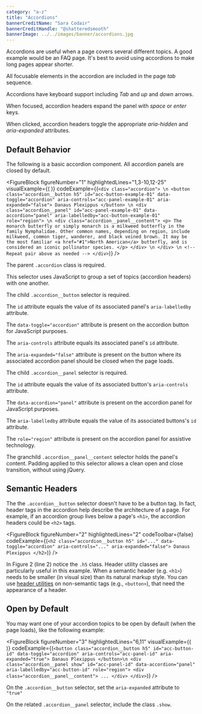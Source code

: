 ```yaml
---
category: "a-z"
title: "Accordions"
bannerCreditName: "Sara Codair"
bannerCreditHandle: "@shatteredsmooth" 
bannerImage: ../../images/banner/accordions.jpg
---
```



<TextBlock>

Accordions are useful when a page covers several different topics. A good example would be an FAQ page. It's best to avoid using accordions to make long pages appear shorter.

</TextBlock>

<AccessibilitySpotlight>

All focusable elements in the accordion are included in the page *tab* sequence.

Accordions have keyboard support including *Tab* and *up* and *down* arrows.

When focused, accordion headers expand the panel with *space* or *enter* keys.

When clicked, accordion headers toggle the appropriate *aria-hidden* and *aria-expanded* attributes.

</AccessibilitySpotlight>

<Divider id="defaultBehavior" />

<TextBlock>

## Default Behavior

The following is a basic accordion component. All accordion panels are closed by default.

</TextBlock>

<FigureBlock
    figureNumber="1"
    highlightedLines="1,3-10,12-25"
    visualExample={(
        <AccordionExample />
    )}
    codeExample={(`
        <div class="accordion"> \n
            <button
                class="accordion__button h5"
                id="acc-button-example-01"
                data-toggle="accordion"
                aria-controls="acc-panel-example-01"
                aria-expanded="false">
                    Danaus Plexippus
            </button> \n
            <div
                class="accordion__panel"
                id="acc-panel-example-01"
                data-accordion="panel"
                aria-labelledby="acc-button-example-01"
                role="region"> \n
                <div class="accordion__panel__content">
                    <p>
                        The monarch butterfly or simply monarch is a milkweed butterfly in the family Nymphalidae. Other common names, depending on region, include milkweed, common tiger, wanderer, and black veined brown. It may be the most familiar <a href="#1">North American</a> butterfly, and is considered an iconic pollinator species.
                    </p>
                </div> \n
            </div> \n
            <!-- Repeat pair above as needed -->
        </div>
    `)}
/>

<TableLineDescBlock targetFigure="1">

<TableLineDescRow lines="1">

The parent `.accordion` class is required.

This selector uses JavaScript to group a set of topics (accordion headers) with one another.

</TableLineDescRow>

<TableLineDescRow lines="3-10">

The child `.accordion__button` selector is required.

The `id` attribute equals the value of its associated panel's `aria-labelledby` attribute.

The `data-toggle="accordion"` attribute is present on the accordion button for JavaScript purposes.

The `aria-controls` attribute equals its associated panel's `id` attribute. 

The `aria-expanded="false"` attribute is present on the button where its associated accordion panel should be closed when the page loads.

</TableLineDescRow>

<TableLineDescRow lines="12-25">

The child `.accordion__panel` selector is required.

The `id` attribute equals the value of its associated button's `aria-controls` attribute.

The `data-accordion="panel"` attribute is present on the accordion panel for JavaScript purposes.

The `aria-labelledby` attribute equals the value of its associated buttons's `id` attribute.

The `role="region"` attribute is present on the accordion panel for assistive technology.

The granchild `.accordion__panel__content` selector holds the panel's content. Padding applied to this selector allows a clean open and close transition, without using jQuery.

</TableLineDescRow>

</TableLineDescBlock>

<Divider id="semanticHeaders" />

<TextBlock>

## Semantic Headers

The the `.accordion__button` selector doesn't have to be a button tag. In fact, header tags in the accordion help describe the architecture of a page. For example, if an accordion group lives below a page's `<h1>`, the accordion headers could be `<h2>` tags.

</TextBlock>

<FigureBlock
    figureNumber="2"
    highlightedLines="2"
    codeToolbar={false}
    codeExample={(`
        <h2
            class="accordion__button h5"
            id="..."
            data-toggle="accordion"
            aria-controls="..."
            aria-expanded="false">
                Danaus Plexippus
        </h2>
    `)}
/>

<TextBlock>

In Figure 2 (line 2) notice the `.h5` class. Header utility classes are particularly useful in this example. When a semantic header (e.g. `<h1>`) needs to be smaller (in visual size) than its natural markup style. You can use <a href="/docs/typography/#sectionHeadings">header utilities</a> on non-semantic tags (e.g., `<button>`), that need the appearance of a header.

</TextBlock>

<Divider id="openByDefault" />

<TextBlock>

## Open by Default

You may want one of your accordion topics to be open by default (when the page loads), like the following example:

</TextBlock>

<FigureBlock
    figureNumber="3"
    highlightedLines="6,11"
    visualExample={(
        <AccordionExample openFirst={true} />
    )}
    codeExample={(`
        <button
            class="accordion__button h5"
            id="acc-button-id"
            data-toggle="accordion"
            aria-controls="acc-panel-id"
            aria-expanded="true">
                Danaus Plexippus
        </button>\n
        <div
            class="accordion__panel show"
            id="acc-panel-id"
            data-accordion="panel"
            aria-labelledby="acc-button-id"
            role="region">
            <div class="accordion__panel__content">
                ...
            </div>
        </div>
    `)}
/>

<TableLineDescBlock targetFigure="3">

<TableLineDescRow lines="6">

On the `.accordion__button` selector, set the `aria-expanded` attribute to `"true"`

</TableLineDescRow>

<TableLineDescRow lines="11">

On the related `.accordion__panel` selector, include the class `.show`.

</TableLineDescRow>

</TableLineDescBlock>
